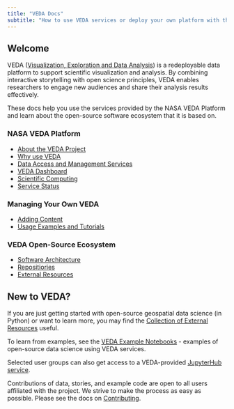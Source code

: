 ```yaml
---
title: "VEDA Docs"
subtitle: "How to use VEDA services or deploy your own platform with the VEDA open-source software ecosystem"
---
```


## Welcome {#welcome}

VEDA ([Visualization, Exploration and Data Analysis](https://www.earthdata.nasa.gov/esds/veda)) is a redeployable data platform to support scientific visualization and analysis.
By combining interactive storytelling with open science principles, VEDA enables researchers to engage new audiences and share their analysis results effectively.

These docs help you use the services provided by the NASA VEDA Platform and learn about the open-source software ecosystem that it is based on.

:::: {layout="[0.33, 0.33, 0.33]"}

:::{#firstcol}
### NASA VEDA Platform

* [About the VEDA Project](/nasa-veda-platform/about/index.qmd)
* [Why use VEDA](/nasa-veda-platform/why/index.qmd)
* [Data Access and Management Services](/nasa-veda-platform/data-services/index.qmd)
* [VEDA Dashboard](/nasa-veda-platform/dashboard/index.qmd)
* [Scientific Computing](/nasa-veda-platform/scientific-computing/index.qmd)
* [Service Status](https://nasa-impact.github.io/veda-statuspage/)
:::

:::{#secondcol}
### Managing Your Own VEDA

* [Adding Content](/instance-management/adding-content/index.qmd)
* [Usage Examples and Tutorials](/notebooks/index.qmd)
:::

:::{#thirdcol}
### VEDA Open-Source Ecosystem

* [Software Architecture](/open-source-ecosystem/architecture.qmd)
* [Repositiories](/open-source-ecosystem/repositories.qmd)
* [External Resources](/open-source-ecosystem/external-resources.qmd)
:::

::::

## New to VEDA?

If you are just getting started with open-source geospatial data science (in Python) or want to learn more, you may find the [Collection of External Resources](/open-source-ecosystem/external-resources.qmd) useful.

To learn from examples, see the [VEDA Example Notebooks](/notebooks/index.qmd) - examples of open-source data science using VEDA services.

Selected user groups can also get access to a VEDA-provided [JupyterHub service](/nasa-veda-platform/scientific-computing/index.qmd).

Contributions of data, stories, and example code are open to all users affiliated with the project. We strive to make the process as easy as possible. Please see the docs on [Contributing](/instance-management/adding-content/index.qmd).

